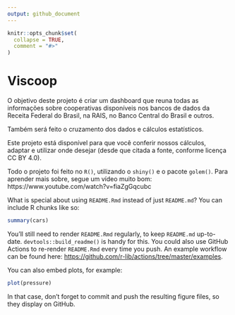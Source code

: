 ```yaml
---
output: github_document
---
```


<!-- README.md is generated from README.Rmd. Please edit that file -->

```r
knitr::opts_chunk$set(
  collapse = TRUE,
  comment = "#>"
)
```

# Viscoop

<!-- badges: start -->
<!-- badges: end -->

O objetivo deste projeto é criar um dashboard que reuna todas as informações sobre cooperativas disponíveis nos bancos de dados da Receita Federal do Brasil, na RAIS, no Banco Central do Brasil e outros.

Também será feito o cruzamento dos dados e cálculos estatísticos.


Este projeto está disponível para que você conferir nossos cálculos, adaptar e utilizar onde desejar (desde que citada a fonte, conforme licença CC BY 4.0).

Todo o projeto foi feito no `R()`, utilizando o `shiny()` e o pacote `golem()`. Para aprender mais sobre, segue um vídeo muito bom: https://www.youtube.com/watch?v=fiaZgGqcubc


What is special about using `README.Rmd` instead of just `README.md`? You can include R chunks like so:

```r
summary(cars)
```

You'll still need to render `README.Rmd` regularly, to keep `README.md` up-to-date. `devtools::build_readme()` is handy for this. You could also use GitHub Actions to re-render `README.Rmd` every time you push. An example workflow can be found here: <https://github.com/r-lib/actions/tree/master/examples>.

You can also embed plots, for example:

```r
plot(pressure)
```

In that case, don't forget to commit and push the resulting figure files, so they display on GitHub.
